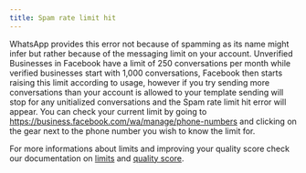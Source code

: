 ```yaml
---
title: Spam rate limit hit
---
```


WhatsApp provides this error not because of spamming as its name might infer but rather because of the messaging limit on your account. Unverified Businesses in Facebook have a limit of 250 conversations per month while verified businesses start with 1,000 conversations, Facebook then starts raising this limit according to usage, however if you try sending more conversations than your account is allowed to your template sending will stop for any unitialized conversations and the Spam rate limit hit error will appear. You can check your current limit by going to https://business.facebook.com/wa/manage/phone-numbers and clicking on the gear next to the phone number you wish to know the limit for.

For more informations about limits and improving your quality score check our documentation on [limits](/docs/user/whatsapp-guides/messaging-limits) and [quality score](/docs/user/whatsapp-guides/number-quality).